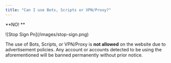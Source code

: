 ```yaml
---
title: "Can I use Bots, Scripts or VPN/Proxy?"
---
```


**NO\! **

<Frame>
  ![Stop Sign Pn](/images/stop-sign.png)
</Frame>

The use of Bots, Scripts, or VPN/Proxy is **not allowed** on the website due to advertisement policies. Any account or accounts detected to be using the aforementioned will be banned permanently without prior notice.